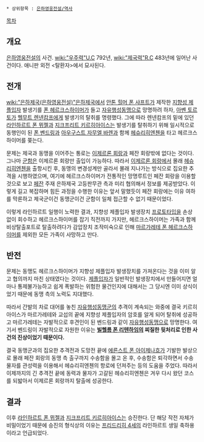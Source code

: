  * 상위항목 : [[은하영웅전설/역사]]

[[목차]]

== 개요 ==
[[은하영웅전설]]의 사건. [[wiki:"우주력"U.C]] 792년, [[wiki:"제국력"R.C]] 483년에 일어난 사건이다. 애니판 외전 <탈환자>에서 묘사된다.

== 전개 ==
[[wiki:"은하제국(은하영웅전설)"은하제국]]에서 [[안톤 힐머 폰 샤프트]]가 제작한 [[지향성 제플입자]] 발생기를 [[폰 헤르크스하이머]]가 들고 [[자유행성동맹]]으로 망명하려 하자, [[아벤 토르토]]가 [[헬무트 렌넨캄프]]에게 발생기의 탈취를 명령했다. 그에 따라 렌넨캄프의 밑에 있던 [[라인하르트 폰 뮈젤]]과 [[지크프리트 키르히아이스]]는 발생기를 탈취하기 위해 일시적으로 동행인이 된 [[폰 벤드링]]과 [[아우구스트 자무엘 바렌]]과 함께 [[헤슈리히엔첸]]을 타고 헤르크스하이머를 쫒는다.

문제는 제국과 동맹을 이어주는 통로는 [[이제르론 회랑]]과 페잔 회랑밖에 없다는 것이다. 그나마 [[군함]]은 이제르론 회랑만 출입이 가능하다. 따라서 [[이제르론 회랑]]에서 몰래 [[헤슈리히엔첸]]을 출항시킨 후, 동맹의 변경성계만 골라서 몰래 지나가는 방식으로 집요한 추격을 시행하였으며, 여기에 헤르크스하이머가 전통적인 망명루트인 페잔 회랑을 이용할 것으로 보고 [[페잔]] 주재 은하제국 고등판무관 측과 미리 협의해서 정보를 제공받았다. 이렇게 길고 복잡하며 힘든 과정을 수행한 이유는 앞서 말했듯이 페잔 회랑에는 이유 여하를 막론하고 제국군이건 동맹군이건 군함이 일체 접근할 수 없기 때문이었다.

이렇게 라인하르트 일행이 노력한 결과, 지향성 제플입자 발생장치 [[프로토타입]]을 손상 없이 회수하고 헤르크스하이머를 잡기 직전까지 가지만, 헤르크스하이머는 가족과 함께 비상탈출포트로 탈출하려다가 감압장치 조작미숙으로 인해 [[마르가레테 폰 헤르크스하이머]]를 제외한 모든 가족이 사망하고 만다.

== 반전 ==
문제는 동맹도 헤르크스하이머가 지향성 제플입자 발생장치를 가져온다는 것을 이미 알고 협의까지 마친 상태였다는 것이다. [[제플입자]]가 일반적인 발생장치에서 만들어지면 얼마나 통제불가능하고 쉽게 폭발하는 위험한 물건인지에 대해서는 그 당시엔 이미 상식이었기 때문에 동맹 측의 노력도 지대했다.

따라서 간발의 차로 대어를 놓친 [[자유행성동맹군]]의 추격이 계속되는 와중에 결국 키르히아이스가 마르가레테와 교섭의 끝에 지향성 제플입자의 암호를 알게 되어 탈취에 성공하고 마르가레테는 자발적으로 후견인이 된 벤드링과 같이 [[자유행성동맹]]으로 망명한다. 여기서 벤드링이 자발적으로 자원한 이유는 '''[[빌헬름 폰 리텐하임]]의 찌질한 뒷처리로 인한 사건의 진상이었기 때문이다.'''

결국 동맹군과의 집요한 추격전과 도망전 끝에 [[에른스트 폰 아이제나흐]]가 기발한 발상으로 몰래 페잔 회랑의 동맹 측 출구까지 수송함을 몰고 온 후, 수송함은 퇴각하면서 수송물자를 관성력을 이용해서 헤슈리히엔첸의 항로에 던져주는 등의 도움을 주었다. 따라서 이제까지의 긴 추격전 끝에 동력과 물자가 고갈된 헤슈리히엔첸은 겨우 다시 왔던 코스를 되밟아서 이제르론 회랑까지 탈출에 성공한다.

== 결과 ==
이후 [[라인하르트 폰 뮈젤]]과 [[지크프리트 키르히아이스]]는 승진한다. 단 해당 작전 자체가 비밀이었기 때문에 승진의 형식상의 이유는 [[프리드리히 4세]]의 라인하르트 생일 축하용이라고 언급되었다.
